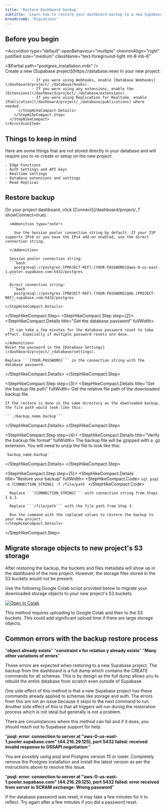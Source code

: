 ```yaml
---
title: 'Restore Dashboard backup'
subtitle: 'Learn how to restore your dashboard backup to a new Supabase project'
breadcrumb: 'Migrations'
---
```


## Before you begin

<Accordion
  type="default"
  openBehaviour="multiple"
  chevronAlign="right"
  justified
  size="medium"
  className="text-foreground-light mt-8 mb-6"
>
  <div className="border-b mt-3 pb-3">
    <AccordionItem
      header="Install Postgres and psql"
      id="install-postgres"
    >
      <$Partial path="postgres_installation.mdx" />
    </AccordionItem>

  </div>
  <div className="border-b mt-3 pb-3">
    <AccordionItem
      header="Create and configure a new project"
      id="create-project"
    >
      <StepHikeCompact>
      <StepHikeCompact.Step step={1}>
        <StepHikeCompact.Details title="Create New project" fullWidth>
          Create a new [Supabase project](https://database.new)
        </StepHikeCompact.Details>
      </StepHikeCompact.Step>
        <StepHikeCompact.Step step={2}>
          <StepHikeCompact.Details title="Configure your new project" fullWidth>
                In your new project:

                - If you were using Webhooks, enable [Database Webhooks](/dashboard/project/_/database/hooks).
                - If you were using any extensions, enable the [Extensions](/dashboard/project/_/database/extensions).
                - If you were using Replication for Realtime, enable [Publication](/dashboard/project/_/database/publications) where needed.
          </StepHikeCompact.Details>
        </StepHikeCompact.Step>
      </StepHikeCompact>
    </AccordionItem>

  </div>
</Accordion>

## Things to keep in mind

Here are some things that are not stored directly in your database and will require you to re-create or setup on the new project:

    - Edge Functions
    - Auth Settings and API keys
    - Realtime settings
    - Database extensions and settings
    - Read Replicas

## Restore backup

<StepHikeCompact>
  <StepHikeCompact.Step step={1}>
    <StepHikeCompact.Details title="Get the new database connection string" fullWidth>
      On your project dashboard, click [Connect](/dashboard/project/_?showConnect=true).

      <Admonition type="note">

        Use the Session pooler connection string by default. If your ISP supports IPv6 or you have the IPv4 add-on enabled, use the direct connection string.

      </Admonition>

      Session pooler connection string:
      ```bash
        postgresql://postgres.[PROJECT-REF]:[YOUR-PASSWORD]@aws-0-us-east-1.pooler.supabase.com:5432/postgres
      ```

      Direct connection string:
      ```bash
        postgresql://postgres.[PROJECT-REF]:[YOUR-PASSWORD]@db.[PROJECT-REF].supabase.com:5432/postgres
      ```
    </StepHikeCompact.Details>

  </StepHikeCompact.Step>
<StepHikeCompact.Step step={2}>
  <StepHikeCompact.Details title="Get the database password" fullWidth>
    <Admonition type="caution">

      It can take a few minutes for the database password reset to take effect. Especially if multiple password resets are done.

    </Admonition>
    Reset the password in the [Database Settings](/dashboard/project/_/database/settings).

    Replace ```[YOUR-PASSWORD]``` in the connection string with the database password.

  </StepHikeCompact.Details>
</StepHikeCompact.Step>

<StepHikeCompact.Step step={3}>
  <StepHikeCompact.Details title="Get the backup file path" fullWidth>
    Get the relative file path of the downloaded backup file.

    If the restore is done in the same directory as the downloaded backup, the file path would look like this:

    ```./backup_name.backup```

  </StepHikeCompact.Details>
</StepHikeCompact.Step>

<StepHikeCompact.Step step={4}>
  <StepHikeCompact.Details title="Verify the backup file format" fullWidth>
    The backup file will be gzipped with a .gz extension. You will need to unzip the file to look like this:

    `backup_name.backup`

  </StepHikeCompact.Details>
</StepHikeCompact.Step>

<StepHikeCompact.Step step={5}>
    <StepHikeCompact.Details title="Restore your backup" fullWidth>
      <StepHikeCompact.Code>
        ```sql
        psql -d [CONNECTION_STRING] -f /file/path
        ```
      </StepHikeCompact.Code>

      Replace ```[CONNECTION_STRING]``` with connection string from Steps 1 & 2.

      Replace ```/file/path``` with the file path from Step 3.

      Run the command with the replaced values to restore the backup to your new project.
    </StepHikeCompact.Details>

  </StepHikeCompact.Step>
</StepHikeCompact>

## Migrate storage objects to new project's S3 storage

After restoring the backup, the buckets and files metadata will show up in the dashboard of the new project.
However, the storage files stored in the S3 buckets would not be present.

Use the following Google Colab script provided below to migrate your downloaded storage objects to your new project's S3 buckets.

[![Open In Colab](https://colab.research.google.com/assets/colab-badge.svg)](https://colab.research.google.com/github/PLyn/supabase-storage-migrate/blob/main/Supabase_Storage_migration.ipynb)

This method requires uploading to Google Colab and then to the S3 buckets. This could add significant upload time if there are large storage objects.

## Common errors with the backup restore process

"**object already exists**"
"**constraint x for relation y already exists**"
"**Many other variations of errors**"

These errors are expected when restoring to a new Supabase project. The backup from the dashboard is a full dump which contains the CREATE commands for all schemas. This is by design as the full dump allows you to rebuild the entire database from scratch even outside of Supabase.

One side effect of this method is that a new Supabase project has these commands already applied to schemas like storage and auth. The errors from this are not an issue because it skips to the next command to run. Another side effect of this is that all triggers will run during the restoration process which is not ideal but generally is not a problem.

There are circumstances where this method can fail and if it does, you should reach out to Supabase support for help.

"**psql: error: connection to server at "aws-0-us-east-1.pooler.supabase.com" (44.216.29.125), port 5432 failed: received invalid response to GSSAPI negotiation:**"

You are possibly using psql and Postgres version 15 or lower. Completely remove the Postgres installation and install the latest version as per the instructions above to resolve this issue.

"**psql: error: connection to server at "aws-0-us-east-1.pooler.supabase.com" (44.216.29.125), port 5432 failed: error received from server in SCRAM exchange: Wrong password**"

If the database password was reset, it may take a few minutes for it to reflect. Try again after a few minutes if you did a password reset.
